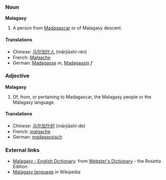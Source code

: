 ===Noun===
'''Malagasy'''
#A person from [[Madagascar]] or of Malagasy descent.

====Translations====

*Chinese: [[马尔加什人]] (mǎrjiāshí-rén)
*French: [[Malgache]]
*German: [[Madagasse]] ''m'', [[Madagassin]] ''f''

===Adjective===
'''Malagasy'''
#Of, from, or pertaining to Madagascar, the Malagasy people or the Malagasy language.

====Translations====

*Chinese: [[马尔加什的]] (mǎrjiāshí-de)
*French: [[malgache]]
*German: [[madagassisch]]

=== External links===
*[http://www.websters-online-dictionary.org/definition/Malagasy-english/ Malagasy - English Dictionary]: from [http://www.websters-online-dictionary.org/ Webster's Dictionary] - the Rosetta Edition.
*[[w:Malagasy language|Malagasy language]] in Wikipedia